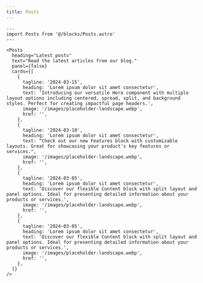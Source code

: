 ```yaml
---
title: Posts
---
```


```astro live
---
import Posts from '@/blocks/Posts.astro'
---

<Posts
  heading="Latest posts"
  text="Read the latest articles from our blog."
  panel={false}
  cards={[
    {
      tagline: '2024-03-15',
      heading: 'Lorem ipsum dolor sit amet consectetur',
      text: 'Introducing our versatile Hero component with multiple layout options including centered, spread, split, and background styles. Perfect for creating impactful page headers.',
      image: '/images/placeholder-landscape.webp',
      href: '',
    },
    {
      tagline: '2024-03-10',
      heading: 'Lorem ipsum dolor sit amet consectetur',
      text: "Check out our new Features block with customizable layouts. Great for showcasing your product's key features or services.",
      image: '/images/placeholder-landscape.webp',
      href: '',
    },
    {
      tagline: '2024-03-05',
      heading: 'Lorem ipsum dolor sit amet consectetur',
      text: 'Discover our flexible Content block with split layout and panel options. Ideal for presenting detailed information about your products or services.',
      image: '/images/placeholder-landscape.webp',
      href: '',
    },
    {
      tagline: '2024-03-05',
      heading: 'Lorem ipsum dolor sit amet consectetur',
      text: 'Discover our flexible Content block with split layout and panel options. Ideal for presenting detailed information about your products or services.',
      image: '/images/placeholder-landscape.webp',
      href: '',
    },
  ]}
/>
```
